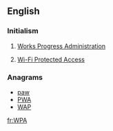 ==English==

===Initialism===
{{head|en|initialism}}
# {{context|US|lang=en}} [[w:Works Progress Administration|Works Progress Administration]]
# [[w:Wi-Fi Protected Access|Wi-Fi Protected Access]]

===Anagrams===
* [[paw#English|paw]]
* [[PWA#English|PWA]]
* [[WAP#English|WAP]]

[[fr:WPA]]